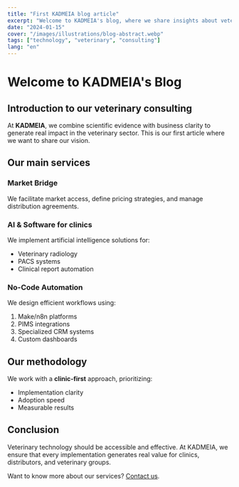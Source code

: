 ```yaml
---
title: "First KADMEIA blog article"
excerpt: "Welcome to KADMEIA's blog, where we share insights about veterinary consulting and technology."
date: "2024-01-15"
cover: "/images/illustrations/blog-abstract.webp"
tags: ["technology", "veterinary", "consulting"]
lang: "en"
---
```


# Welcome to KADMEIA's Blog

## Introduction to our veterinary consulting

At **KADMEIA**, we combine scientific evidence with business clarity to generate real impact in the veterinary sector. This is our first article where we want to share our vision.

## Our main services

### Market Bridge
We facilitate market access, define pricing strategies, and manage distribution agreements.

### AI & Software for clinics
We implement artificial intelligence solutions for:

- Veterinary radiology
- PACS systems
- Clinical report automation

### No-Code Automation

We design efficient workflows using:

1. Make/n8n platforms
2. PIMS integrations
3. Specialized CRM systems
4. Custom dashboards

## Our methodology

We work with a **clinic-first** approach, prioritizing:

- Implementation clarity
- Adoption speed
- Measurable results

## Conclusion

Veterinary technology should be accessible and effective. At KADMEIA, we ensure that every implementation generates real value for clinics, distributors, and veterinary groups.

Want to know more about our services? [Contact us](/en/contact).